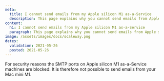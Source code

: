 ```yaml
---
meta:
  title: I cannot send emails from my Apple silicon M1 as-a-Service
  description: This page explains why you cannot send emails from Apple silicon M1 as-a-Service
content:
  h1: I cannot send emails from my Apple silicon M1 as-a-Service
  paragraph: This page explains why you cannot send emails from Apple silicon M1 as-a-Service
image: /assets/images/docs/scaleway.png
dates:
  validation: 2021-05-26
  posted: 2021-05-26
---
```


For security reasons the SMTP ports on Apple silicon M1 as-a-Service machines are blocked. It is therefore not possible to send emails from your Mac mini M1.
